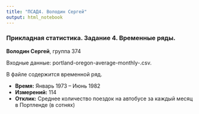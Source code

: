 ```yaml
---
title: "ПСАД4. Володин Сергей"
output: html_notebook
---
```


### Прикладная статистика. Задание 4. Временные ряды.
__Володин Сергей__, группа 374

Входные данные: portland-oregon-average-monthly-.csv.

В файле содержится временной ряд.

 * __Время:__ Январь 1973 -- Июнь 1982
 * __Измерений:__ 114
 * __Отклик:__ Среднее количество поездок на автобусе за каждый месяц в Портленде (в сотнях)

```r

```